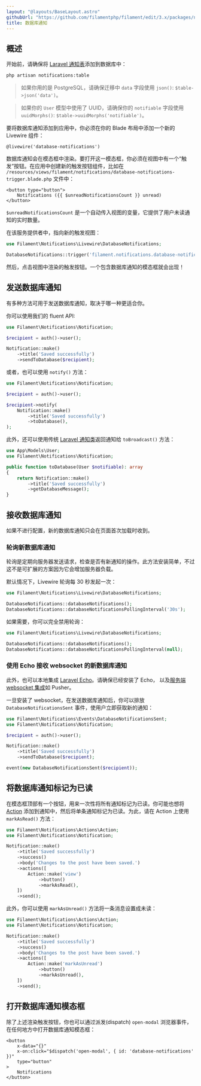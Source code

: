 ```yaml
---
layout: "@layouts/BaseLayout.astro"
githubUrl: "https://github.com/filamentphp/filament/edit/3.x/packages/notifications/docs/03-database-notifications.md"
title: 数据库通知
---
```


## 概述

开始前，请确保将 [Laravel 通知表](https://laravel.com/docs/notifications#database-prerequisites)添加到数据库中：

```bash
php artisan notifications:table
```

> 如果你用的是 PostgreSQL，请确保迁移中 `data` 字段使用 `json()`: `$table->json('data')`。

> 如果你的 `User` 模型中使用了 UUID，请确保你的 `notifiable` 字段使用 `uuidMorphs()`: `$table->uuidMorphs('notifiable')`。

要将数据库通知添加到应用中，你必须在你的 Blade 布局中添加一个新的 Livewire 组件：

```blade
@livewire('database-notifications')
```

<AutoScreenshot name="notifications/database" alt="Database notifications" version="3.x" />

数据库通知会在模态框中渲染。要打开这一模态框，你必须在视图中有一个“触发”按钮。在应用中创建新的触发按钮组件，比如在 `/resources/views/filament/notifications/database-notifications-trigger.blade.php` 文件中：

```blade
<button type="button">
    Notifications ({{ $unreadNotificationsCount }} unread)
</button>
```

`$unreadNotificationsCount` 是一个自动传入视图的变量，它提供了用户未读通知的实时数量。

在该服务提供者中，指向新的触发视图：

```php
use Filament\Notifications\Livewire\DatabaseNotifications;

DatabaseNotifications::trigger('filament.notifications.database-notifications-trigger');
```

然后，点击视图中渲染的触发按钮。一个包含数据库通知的模态框就会出现！

## 发送数据库通知

有多种方法可用于发送数据库通知，取决于哪一种更适合你。

你可以使用我们的 fluent API:

```php
use Filament\Notifications\Notification;

$recipient = auth()->user();

Notification::make()
    ->title('Saved successfully')
    ->sendToDatabase($recipient);
```

或者，也可以使用 `notify()` 方法：

```php
use Filament\Notifications\Notification;

$recipient = auth()->user();

$recipient->notify(
    Notification::make()
        ->title('Saved successfully')
        ->toDatabase(),
);
```

此外，还可以使用传统 [Laravel 通知类](https://laravel.com/docs/notifications#generating-notifications)返回通知给 `toBroadcast()` 方法：

```php
use App\Models\User;
use Filament\Notifications\Notification;

public function toDatabase(User $notifiable): array
{
    return Notification::make()
        ->title('Saved successfully')
        ->getDatabaseMessage();
}
```

## 接收数据库通知

如果不进行配置，新的数据库通知只会在页面首次加载时收到。

### 轮询新数据库通知

轮询是定期向服务器发送请求，检查是否有新通知的操作。此方法安装简单，不过这不是可扩展的方案因为它会增加服务器负载。

默认情况下，Livewire 轮询每 30 秒发起一次：

```php
use Filament\Notifications\Livewire\DatabaseNotifications;

DatabaseNotifications::databaseNotifications();
DatabaseNotifications::databaseNotificationsPollingInterval('30s');
```

如果需要，你可以完全禁用轮询：

```php
use Filament\Notifications\Livewire\DatabaseNotifications;

DatabaseNotifications::databaseNotifications();
DatabaseNotifications::databaseNotificationsPollingInterval(null);
```

### 使用 Echo 接收 websocket 的新数据库通知

此外，也可以本地集成 [Laravel Echo](https://laravel.com/docs/broadcasting#client-side-installation)。请确保已经安装了 Echo， 以及[服务端 websocket 集成](https://laravel.com/docs/broadcasting#server-side-installation)如 Pusher。

一旦安装了 websocket，在发送数据库通知后，你可以排放 `DatabaseNotificationsSent` 事件，使用户立即获取新的通知：

```php
use Filament\Notifications\Events\DatabaseNotificationsSent;
use Filament\Notifications\Notification;

$recipient = auth()->user();

Notification::make()
    ->title('Saved successfully')
    ->sendToDatabase($recipient);

event(new DatabaseNotificationsSent($recipient));
```

## 将数据库通知标记为已读

在模态框顶部有一个按钮，用来一次性将所有通知标记为已读。你可能也想将 [Action](sending-notifications#添加-action-到通知) 添加到通知中，然后将单条通知标记为已读。为此，请在 Action 上使用 `markAsRead()` 方法： 

```php
use Filament\Notifications\Actions\Action;
use Filament\Notifications\Notification;

Notification::make()
    ->title('Saved successfully')
    ->success()
    ->body('Changes to the post have been saved.')
    ->actions([
        Action::make('view')
            ->button()
            ->markAsRead(),
    ])
    ->send();
```

此外，你可以使用 `markAsUnread()` 方法将一条消息设置成未读：

```php
use Filament\Notifications\Actions\Action;
use Filament\Notifications\Notification;

Notification::make()
    ->title('Saved successfully')
    ->success()
    ->body('Changes to the post have been saved.')
    ->actions([
        Action::make('markAsUnread')
            ->button()
            ->markAsUnread(),
    ])
    ->send();
```

## 打开数据库通知模态框

除了上述渲染触发按钮，你也可以通过派发(dispatch) `open-modal` 浏览器事件，在任何地方中打开数据库通知模态框：

```blade
<button
    x-data="{}"
    x-on:click="$dispatch('open-modal', { id: 'database-notifications' })"
    type="button"
>
    Notifications
</button>
```
